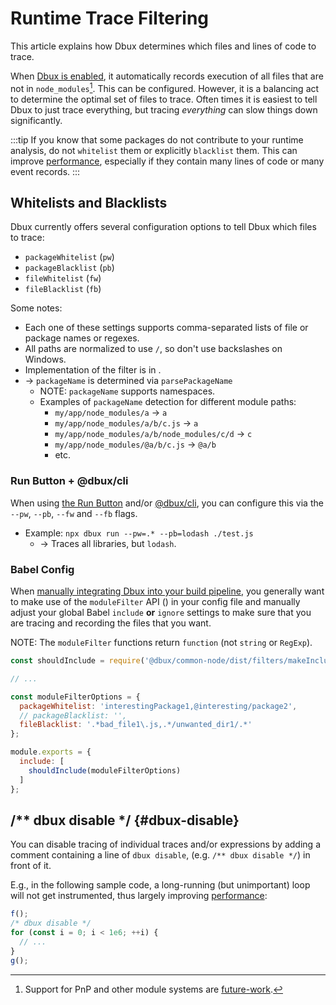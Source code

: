 # Runtime Trace Filtering


<TOC toc={toc} />


This article explains how Dbux determines which files and lines of code to trace.

When [Dbux is enabled](../runtime-analysis/02-enable-dbux.mdx), it automatically records execution of all files that are not in `node_modules`[^1]. This can be configured. However, it is a balancing act to determine the optimal set of files to trace. Often times it is easiest to tell Dbux to just trace everything, but tracing *everything* can slow things down significantly.

:::tip
If you know that some packages do not contribute to your runtime analysis, do not `whitelist` them or explicitly `blacklist` them. This can improve [performance](./02-performance.mdx), especially if they contain many lines of code or many <Term term="trace" /> event records.
:::

## Whitelists and Blacklists

Dbux currently offers several configuration options to tell Dbux which files to trace:

* `packageWhitelist` (`pw`)
* `packageBlacklist` (`pb`)
* `fileWhitelist` (`fw`)
* `fileBlacklist` (`fb`)

Some notes:

* Each one of these settings supports comma-separated lists of file or package names or regexes.
* All paths are normalized to use `/`, so don't use backslashes on Windows.
* Implementation of the filter is in <CodeLink path="dbux-common-node/src/filters/moduleFilter.js" />.
* -> `packageName` is determined via <CodeLink path="dbux-common-node/src/util/moduleUtil.js"><code>parsePackageName</code></CodeLink>
  * NOTE: `packageName` supports namespaces.
  * Examples of `packageName` detection for different module paths:
    * `my/app/node_modules/a` -> `a`
    * `my/app/node_modules/a/b/c.js` -> `a`
    * `my/app/node_modules/a/b/node_modules/c/d` -> `c`
    * `my/app/node_modules/@a/b/c.js` -> `@a/b`
    * etc.


### Run Button + @dbux/cli

When using [the Run Button](../runtime-analysis/03-the-run-button.mdx) and/or [@dbux/cli](../tools-and-configuration/02-dbux-cli.mdx), you can configure this via the `--pw`, `--pb`, `--fw` and `--fb` flags.

* Example: `npx dbux run --pw=.* --pb=lodash ./test.js`
  * -> Traces all libraries, but `lodash`.


### Babel Config

When [manually integrating Dbux into your build pipeline](./03-build-pipeline-integration.mdx), you generally want to make use of the `moduleFilter` API (<CodeLink path="dbux-babel-plugin/src/external" />) in your config file and manually adjust your global Babel `include` **or** `ignore` settings to make sure that you are tracing and recording the files that you want.

NOTE: The `moduleFilter` functions return `function` (not `string` or `RegExp`).


```js
const shouldInclude = require('@dbux/common-node/dist/filters/makeInclude').default;

// ...

const moduleFilterOptions = {
  packageWhitelist: 'interestingPackage1,@interesting/package2',
  // packageBlacklist: '',
  fileBlacklist: '.*bad_file1\.js,.*/unwanted_dir1/.*'
};

module.exports = {
  include: [
    shouldInclude(moduleFilterOptions)
  ]
};
```

<!-- module.exports = {
  // ...
  module: {
    rules: [
      // ...
      {
        test: /\.jsx?$/,
        include: [
          shouldInclude(moduleFilterOptions)
        ],
        use: {
          loader: 'babel-loader',
          options: {
            plugins: [
              // other plugins, running **after** Dbux...
              '@dbux/babel-plugin'
              // other plugins, running **before** Dbux...
            ]
          }
        }
      }
    ]
  }
}; -->


<!-- TODO(re-write this: build-time vs. run-time performance considerations etc.)

Also, tracing long-running loops or high-FPS code TODO(explain). That is why you want to fine-tune configuration as to what and how you want to trace.  -->

## /** dbux disable */ {#dbux-disable}

You can disable tracing of individual traces and/or expressions by adding a comment containing a line of `dbux disable`, (e.g. `/** dbux disable */`) in front of it.

E.g., in the following sample code, a long-running (but unimportant) loop will not get instrumented, thus largely improving [performance](./02-performance.mdx):

```js
f();
/* dbux disable */
for (const i = 0; i < 1e6; ++i) {
  // ...
}
g();
```



[^1]: Support for PnP and other module systems are [future-work](../advanced/02-future-work.mdx).
